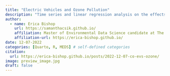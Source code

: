 ```yaml
---
title: "Electric Vehicles and Ozone Pollution"
description: "Time series and linear regression analysis on the effects of electric vehicle adoption on ground-level ozone pollution"
author:
  - name: Erica Bishop
    url: https://samanthacsik.github.io/
    affiliation: Master of Environmental Data Science candidate at The Bren School of Environmental Science and Management
    affiliation-url: https://erica-bishop.github.io/ 
date: 12-07-2022
categories: [Quarto, R, MEDS] # self-defined categories
citation: 
  url: https://erica-bishop.github.io/posts/2022-12-07-co-evs-ozone/ 
image: preview_image.jpg
draft: false 
---
```

